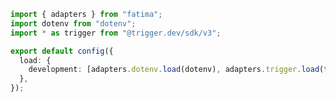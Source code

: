 ```ts
import { adapters } from "fatima";
import dotenv from "dotenv";
import * as trigger from "@trigger.dev/sdk/v3";

export default config({
  load: {
    development: [adapters.dotenv.load(dotenv), adapters.trigger.load(trigger)],
  },
});
```

